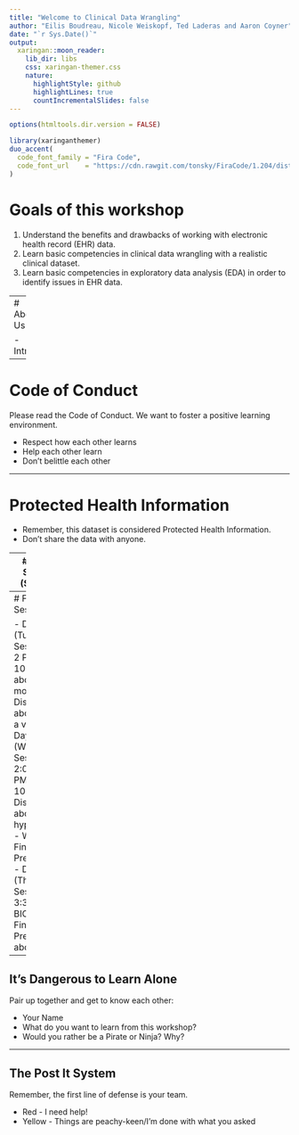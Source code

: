 ```yaml
---
title: "Welcome to Clinical Data Wrangling"
author: "Eilis Boudreau, Nicole Weiskopf, Ted Laderas and Aaron Coyner"
date: "`r Sys.Date()`"
output:
  xaringan::moon_reader:
    lib_dir: libs
    css: xaringan-themer.css
    nature:
      highlightStyle: github
      highlightLines: true
      countIncrementalSlides: false
---
```


```r
options(htmltools.dir.version = FALSE)
```

```r
library(xaringanthemer)
duo_accent(
  code_font_family = "Fira Code",
  code_font_url    = "https://cdn.rawgit.com/tonsky/FiraCode/1.204/distr/fira_code.css"
)
```

# Goals of this workshop

1. Understand the benefits and drawbacks of working with electronic health record (EHR) data.
2. Learn basic competencies in clinical data wrangling with a realistic clinical dataset.
3. Learn basic competencies in exploratory data analysis (EDA) in order to identify issues in EHR data.

---
# About Us

- Intros

---

# Code of Conduct

Please read the Code of Conduct. We want to foster a positive learning environment. 

- Respect how each other learns
- Help each other learn
- Don't belittle each other

---

# Protected Health Information

- Remember, this dataset is considered Protected Health Information.
- Don't share the data with anyone.

---
# Today's Schedule (SON 116)

- 8:30 - 9:00 R/Rstudio Install session
- 9:00 - 9:15 Introduction
- 9:15 – 9:55 Session 1a: Learning about Sleep Data
- 9:55 - 10:15 Session 1b: The Value of Clinical Data
- 10:15 – 10:30 Break
- 10:30 – 12 Session 2a: Exploring the Dataset with `burro`
- 12:00 - 1:00 PM: Lunch Break (on your own)
- 1:00 PM – 2:00 PM Session 2b: Understanding the Data
- 2:00 - 2:15 Break
- 2:15 – 4:00 Session 3: Starting to build a predictive model with the
R Notebook
- 4:00-4:30 Discussion of Day 1/Wrap up

---
# Future Sessions

- Day 2 (Tuesday), Session 4: 1-2 PM KCRB 1000
    - Q & A about modeling
    - Discussion about `race` as a variable
- Day 3 (Wednesday), Session 5: 2:00-5:00 PM KCRB 1000
    - Discussion about hypertension
    - Work on Final Presentation 
- Day 4 (Thursday), Session 6: 3:30-5:30 BICC 124
    - Final Presentation about Data
---

## It's Dangerous to Learn Alone

Pair up together and get to know each other:

- Your Name
- What do you want to learn from this workshop?
- Would you rather be a Pirate or Ninja? Why?

---

## The Post It System

Remember, the first line of defense is your team.

- Red - I need help!
- Yellow - Things are peachy-keen/I'm done with what you asked
